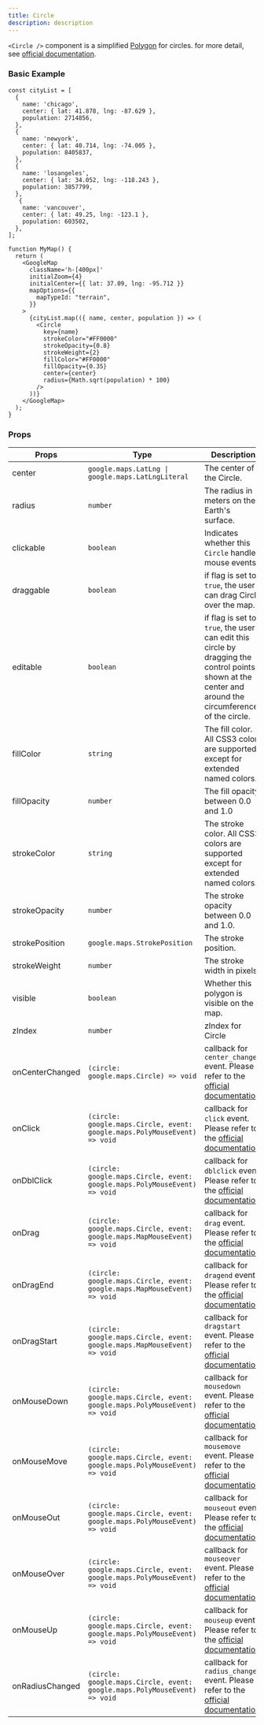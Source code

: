 ```yaml
---
title: Circle
description: description
---
```



`<Circle />` component is a simplified [Polygon](/react-google-map-wrapper/docs/api/polygon) for circles. for more detail, see <a href='https://developers.google.com/maps/documentation/javascript/shapes#circles' target='_blank' rel='noreferrer'>official documentation</a>.

### Basic Example

```tsx
const cityList = [
  {
    name: 'chicago',
    center: { lat: 41.878, lng: -87.629 },
    population: 2714856,
  },
  {
    name: 'newyork',
    center: { lat: 40.714, lng: -74.005 },
    population: 8405837,
  },
  {
    name: 'losangeles',
    center: { lat: 34.052, lng: -118.243 },
    population: 3857799,
  },
   {
    name: 'vancouver',
    center: { lat: 49.25, lng: -123.1 },
    population: 603502,
  },
];

function MyMap() {
  return (
    <GoogleMap
      className='h-[400px]'
      initialZoom={4}
      initialCenter={{ lat: 37.09, lng: -95.712 }}
      mapOptions={{
        mapTypeId: "terrain",
      }}
    >
      {cityList.map(({ name, center, population }) => (
        <Circle
          key={name}
          strokeColor="#FF0000"
          strokeOpacity={0.8}
          strokeWeight={2}
          fillColor="#FF0000"
          fillOpacity={0.35}
          center={center}
          radius={Math.sqrt(population) * 100}
        />
      ))}
    </GoogleMap>
  );
}
```

<CircleEx client:only='react' />

### Props

| Props | Type | Description |
| ----------- | ----------- | ----------- |
| center | `google.maps.LatLng \| google.maps.LatLngLiteral` | The center of the Circle. |
| radius | `number` | The radius in meters on the Earth's surface. |
| clickable | `boolean` | Indicates whether this `Circle` handles mouse events. |
| draggable | `boolean` | if flag is set to `true`, the user can drag Circle over the map. |
| editable | `boolean` | if flag is set to `true`, the user can edit this circle by dragging the control points shown at the center and around the circumference of the circle. |
| fillColor | `string` | The fill color. All CSS3 colors are supported except for extended named colors. |
| fillOpacity | `number` | The fill opacity between 0.0 and 1.0 |
| strokeColor | `string` | The stroke color. All CSS3 colors are supported except for extended named colors. |
| strokeOpacity | `number` | The stroke opacity between 0.0 and 1.0. |
| strokePosition | `google.maps.StrokePosition` | The stroke position. |
| strokeWeight | `number` | The stroke width in pixels. |
| visible | `boolean` | Whether this polygon is visible on the map. |
| zIndex | `number` | zIndex for Circle |
| onCenterChanged | `(circle: google.maps.Circle) => void` | callback for `center_changed` event. Please refer to the <a href='https://developers.google.com/maps/documentation/javascript/reference/polygon#Circle-Events' target='_blank' rel='noreferrer'>official documentation</a>. |
| onClick | `(circle: google.maps.Circle, event: google.maps.PolyMouseEvent) => void` | callback for `click` event. Please refer to the <a href='https://developers.google.com/maps/documentation/javascript/reference/polygon#Circle-Events' target='_blank' rel='noreferrer'>official documentation</a>. |
| onDblClick | `(circle: google.maps.Circle, event: google.maps.PolyMouseEvent) => void` | callback for `dblclick` event. Please refer to the <a href='https://developers.google.com/maps/documentation/javascript/reference/polygon#Circle-Events' target='_blank' rel='noreferrer'>official documentation</a>. |
| onDrag | `(circle: google.maps.Circle, event: google.maps.MapMouseEvent) => void` | callback for `drag` event. Please refer to the <a href='https://developers.google.com/maps/documentation/javascript/reference/polygon#Circle-Events' target='_blank' rel='noreferrer'>official documentation</a>. |
| onDragEnd | `(circle: google.maps.Circle, event: google.maps.MapMouseEvent) => void` | callback for `dragend` event. Please refer to the <a href='https://developers.google.com/maps/documentation/javascript/reference/polygon#Circle-Events' target='_blank' rel='noreferrer'>official documentation</a>. |
| onDragStart | `(circle: google.maps.Circle, event: google.maps.MapMouseEvent) => void` | callback for `dragstart` event. Please refer to the <a href='https://developers.google.com/maps/documentation/javascript/reference/polygon#Circle-Events' target='_blank' rel='noreferrer'>official documentation</a>. |
| onMouseDown | `(circle: google.maps.Circle, event: google.maps.PolyMouseEvent) => void` | callback for `mousedown` event. Please refer to the <a href='https://developers.google.com/maps/documentation/javascript/reference/polygon#Circle-Events' target='_blank' rel='noreferrer'>official documentation</a>. |
| onMouseMove | `(circle: google.maps.Circle, event: google.maps.PolyMouseEvent) => void` | callback for `mousemove` event. Please refer to the <a href='https://developers.google.com/maps/documentation/javascript/reference/polygon#Circle-Events' target='_blank' rel='noreferrer'>official documentation</a>. |
| onMouseOut | `(circle: google.maps.Circle, event: google.maps.PolyMouseEvent) => void` | callback for `mouseout` event. Please refer to the <a href='https://developers.google.com/maps/documentation/javascript/reference/polygon#Circle-Events' target='_blank' rel='noreferrer'>official documentation</a>. |
| onMouseOver | `(circle: google.maps.Circle, event: google.maps.PolyMouseEvent) => void` | callback for `mouseover` event. Please refer to the <a href='https://developers.google.com/maps/documentation/javascript/reference/polygon#Circle-Events' target='_blank' rel='noreferrer'>official documentation</a>. |
| onMouseUp | `(circle: google.maps.Circle, event: google.maps.PolyMouseEvent) => void` | callback for `mouseup` event. Please refer to the <a href='https://developers.google.com/maps/documentation/javascript/reference/polygon#Circle-Events' target='_blank' rel='noreferrer'>official documentation</a>. |
| onRadiusChanged | `(circle: google.maps.Circle, event: google.maps.PolyMouseEvent) => void` | callback for `radius_changed` event. Please refer to the <a href='https://developers.google.com/maps/documentation/javascript/reference/polygon#Circle-Events' target='_blank' rel='noreferrer'>official documentation</a>. |

